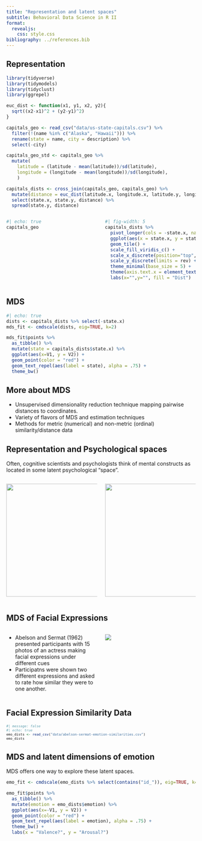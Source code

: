 ```yaml
---
title: "Representation and latent spaces"
subtitle: Behavioral Data Science in R II
format: 
  revealjs:
    css: style.css
bibliography: ../references.bib
---
```


## Representation

```r
library(tidyverse)
library(tidymodels)
library(tidyclust)
library(ggrepel)

euc_dist <- function(x1, y1, x2, y2){
  sqrt((x2-x1)^2 + (y2-y1)^2)
}

capitals_geo <- read_csv("data/us-state-capitals.csv") %>% 
  filter(!(name %in% c("Alaska", "Hawaii"))) %>% 
  rename(state = name, city = description) %>% 
  select(-city)

capitals_geo_std <- capitals_geo %>% 
  mutate(
    latitude = (latitude - mean(latitude))/sd(latitude),
    longitude = (longitude - mean(longitude))/sd(longitude),
    )

capitals_dists <- cross_join(capitals_geo, capitals_geo) %>% 
  mutate(distance = euc_dist(latitude.x, longitude.x, latitude.y, longitude.y)) %>% 
  select(state.x, state.y, distance) %>% 
  spread(state.y, distance)

```

:::: {.columns}
::: {.column width="50%"}
```r
#| echo: true
capitals_geo
  
```

:::
::: {.column width="50%"}
```r
#| fig-width: 5
capitals_dists %>% 
  pivot_longer(cols = -state.x, names_to = "state.y") %>% 
  ggplot(aes(x = state.x, y = state.y, fill = value)) +
  geom_tile() + 
  scale_fill_viridis_c() +
  scale_x_discrete(position="top", labels = abbreviate) +
  scale_y_discrete(limits = rev) +
  theme_minimal(base_size = 5) +
  theme(axis.text.x = element_text(angle=90), aspect.ratio=1) +
  labs(x="",y="", fill = "Dist")
```
:::
::::


## MDS

```r
#| echo: true
dists <- capitals_dists %>% select(-state.x)
mds_fit <- cmdscale(dists, eig=TRUE, k=2) 
```

```r
mds_fit$points %>% 
  as_tibble() %>% 
  mutate(state = capitals_dists$state.x) %>% 
  ggplot(aes(x=V1, y = V2)) +
  geom_point(color = "red") +
  geom_text_repel(aes(label = state), alpha = .75) +
  theme_bw()
```

## More about MDS

- Unsupervised dimensionality reduction technique mapping pairwise distances to coordinates.
- Variety of flavors of MDS and estimation techniques
- Methods for metric (numerical) and non-metric (ordinal) similarity/distance data

## Representation and Psychological spaces

Often, cognitive scientists and psychologists think of mental constructs as located in some latent psychological "space". 

:::: {.columns}
::: {.column width="50%"}
![](../imgs/lab-space-color-wiki.png){height=300px}
:::
::: {.column width="50%"}
![](../imgs/dog-category-ex.png){height=300px}
:::
::::

## MDS of Facial Expressions

:::: {.columns}
::: {.column width="50%"}

- Abelson and Sermat (1962) presented participants with 15 photos of an actress making facial expressions under different cues
- Participatns were shown two different expressions and asked to rate how similar they were to one another.
:::
::: {.column width="50%"}
![](../imgs/facial-expressions-pair-dalle.webp)
:::
::::


## Facial Expression Similarity Data

::: {style="font-size: 75%;"}

```r
#| message: false
#| echo: true
emo_dists <- read_csv("data/abelson-sermat-emotion-similarities.csv")
emo_dists
```
:::


## MDS and latent dimensions of emotion

MDS offers one way to explore these latent spaces.

```r
emo_fit <- cmdscale(emo_dists %>% select(contains("id_")), eig=TRUE, k=2) 

emo_fit$points %>% 
  as_tibble() %>% 
  mutate(emotion = emo_dists$emotion) %>% 
  ggplot(aes(x=-V1, y = V2)) +
  geom_point(color = "red") +
  geom_text_repel(aes(label = emotion), alpha = .75) +
  theme_bw() +
  labs(x = "Valence?", y = "Arousal?")
```

